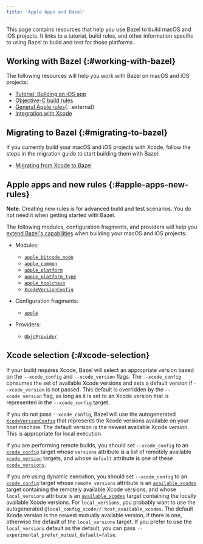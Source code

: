 ```yaml
---
title: 'Apple Apps and Bazel'
---
```


This page contains resources that help you use Bazel to build macOS and iOS
projects. It links to a tutorial, build rules, and other information specific to
using Bazel to build and test for those platforms.

## Working with Bazel {:#working-with-bazel}

The following resources will help you work with Bazel on macOS and iOS projects:

*  [Tutorial: Building an iOS app](/versions/6.5.0/tutorials/ios-app)
*  [Objective-C build rules](/versions/6.5.0/reference/be/objective-c)
*  [General Apple rules](https://github.com/bazelbuild/rules_apple){: .external}
*  [Integration with Xcode](/versions/6.5.0/install/ide)

## Migrating to Bazel {:#migrating-to-bazel}

If you currently build your macOS and iOS projects with Xcode, follow the steps
in the migration guide to start building them with Bazel:

*  [Migrating from Xcode to Bazel](/versions/6.5.0/migrate/xcode)

## Apple apps and new rules {:#apple-apps-new-rules}

**Note**: Creating new rules is for advanced build and test scenarios.
You do not need it when getting started with Bazel.

The following modules, configuration fragments, and providers will help you
[extend Bazel's capabilities](/versions/6.5.0/rules/concepts)
when building your macOS and iOS projects:

*  Modules:

   *  [`apple_bitcode_mode`](/versions/6.5.0/rules/lib/apple_bitcode_mode)
   *  [`apple_common`](/versions/6.5.0/rules/lib/apple_common)
   *  [`apple_platform`](/versions/6.5.0/rules/lib/apple_platform)
   *  [`apple_platform_type`](/versions/6.5.0/rules/lib/apple_platform_type)
   *  [`apple_toolchain`](/versions/6.5.0/rules/lib/apple_toolchain)
   *  [`XcodeVersionConfig`](/versions/6.5.0/rules/lib/XcodeVersionConfig)

*  Configuration fragments:

   *  [`apple`](/versions/6.5.0/rules/lib/apple)

*  Providers:

   *  [`ObjcProvider`](/versions/6.5.0/rules/lib/ObjcProvider)

## Xcode selection {:#xcode-selection}

If your build requires Xcode, Bazel will select an appropriate version based on
the `--xcode_config` and `--xcode_version` flags. The `--xcode_config` consumes
the set of available Xcode versions and sets a default version if
`--xcode_version` is not passed. This default is overridden by the
`--xcode_version` flag, as long as it is set to an Xcode version that is
represented in the `--xcode_config` target.

If you do not pass `--xcode_config`, Bazel will use the autogenerated
[`XcodeVersionConfig`](/versions/6.5.0/rules/lib/XcodeVersionConfig) that represents the
Xcode versions available on your host machine. The default version is
the newest available Xcode version. This is appropriate for local execution.

If you are performing remote builds, you should set `--xcode_config` to an
[`xcode_config`](/versions/6.5.0/reference/be/objective-c#xcode_config)
target whose `versions` attribute is a list of remotely available
[`xcode_version`](/versions/6.5.0/reference/be/objective-c#xcode_version)
targets, and whose `default` attribute is one of these
[`xcode_versions`](/versions/6.5.0/reference/be/objective-c#xcode_version).

If you are using dynamic execution, you should set `--xcode_config` to an
[`xcode_config`](/versions/6.5.0/reference/be/objective-c#xcode_config)
target whose `remote_versions` attribute is an
[`available_xcodes`](/versions/6.5.0/reference/be/workspace#available_xcodes)
target containing the remotely available Xcode versions, and whose
`local_versions` attribute is an
[`available_xcodes`](/versions/6.5.0/reference/be/workspace#available_xcodes)
target containing the locally available Xcode versions. For `local_versions`,
you probably want to use the autogenerated
`@local_config_xcode//:host_available_xcodes`. The default Xcode version is the
newest mutually available version, if there is one, otherwise the default of the
`local_versions` target. If you prefer to use the `local_versions` default
as the default, you can pass `--experimental_prefer_mutual_default=false`.
